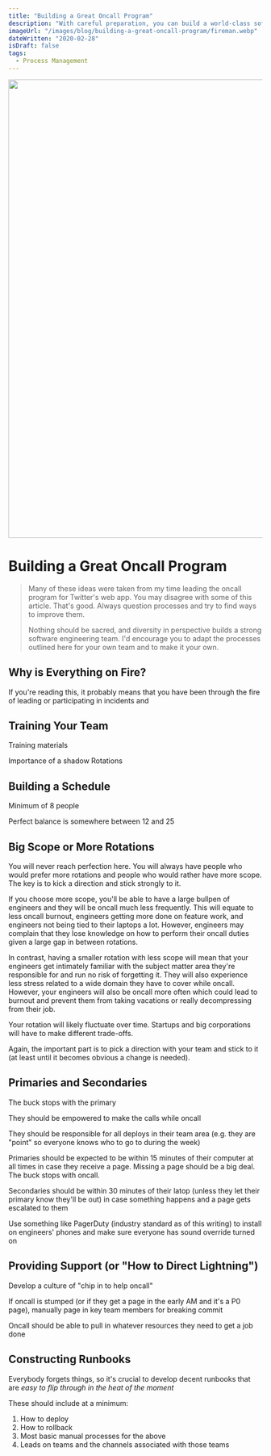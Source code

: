 ```yaml
---
title: "Building a Great Oncall Program"
description: "With careful preparation, you can build a world-class software engineering oncall program with great training, runbooks, and prepared engineers."
imageUrl: "/images/blog/building-a-great-oncall-program/fireman.webp"
dateWritten: "2020-02-28"
isDraft: false
tags:
  - Process Management
---
```


<img alt="" src="/images/blog/building-a-great-oncall-program/fireman.webp" title="" height="908" width="1520">

# Building a Great Oncall Program

> Many of these ideas were taken from my time leading the oncall program for Twitter's web app. You may disagree with some of this article. That's good. Always question processes and try to find ways to improve them.
>
> Nothing should be sacred, and diversity in perspective builds a strong software engineering team. I'd encourage you to adapt the processes outlined here for your own team and to make it your own.

## Why is Everything on Fire?

If you're reading this, it probably means that you have been through the fire of leading or participating in incidents and

## Training Your Team

Training materials

Importance of a shadow Rotations

## Building a Schedule

Minimum of 8 people

Perfect balance is somewhere between 12 and 25

## Big Scope or More Rotations

You will never reach perfection here. You will always have people who would prefer more rotations and people who would rather have more scope. The key is to kick a direction and stick strongly to it.

If you choose more scope, you'll be able to have a large bullpen of engineers and they will be oncall much less frequently. This will equate to less oncall burnout, engineers getting more done on feature work, and engineers not being tied to their laptops a lot. However, engineers may complain that they lose knowledge on how to perform their oncall duties given a large gap in between rotations.

In contrast, having a smaller rotation with less scope will mean that your engineers get intimately familiar with the subject matter area they're responsible for and run no risk of forgetting it. They will also experience less stress related to a wide domain they have to cover while oncall. However, your engineers will also be oncall more often which could lead to burnout and prevent them from taking vacations or really decompressing from their job.

Your rotation will likely fluctuate over time. Startups and big corporations will have to make different trade-offs.

Again, the important part is to pick a direction with your team and stick to it (at least until it becomes obvious a change is needed).

## Primaries and Secondaries

The buck stops with the primary

They should be empowered to make the calls while oncall

They should be responsible for all deploys in their team area (e.g. they are "point" so everyone knows who to go to during the week)

Primaries should be expected to be within 15 minutes of their computer at all times in case they receive a page. Missing a page should be a big deal. The buck stops with oncall.

Secondaries should be within 30 minutes of their latop (unless they let their primary know they'll be out) in case something happens and a page gets escalated to them

Use something like PagerDuty (industry standard as of this writing) to install on engineers' phones and make sure everyone has sound override turned on

## Providing Support (or "How to Direct Lightning")

Develop a culture of "chip in to help oncall"

If oncall is stumped (or if they get a page in the early AM and it's a P0 page), manually page in key team members for breaking commit

Oncall should be able to pull in whatever resources they need to get a job done

## Constructing Runbooks

Everybody forgets things, so it's crucial to develop decent runbooks that are _easy to flip through in the heat of the moment_

These should include at a minimum:

1. How to deploy
2. How to rollback
3. Most basic manual processes for the above
4. Leads on teams and the channels associated with those teams
